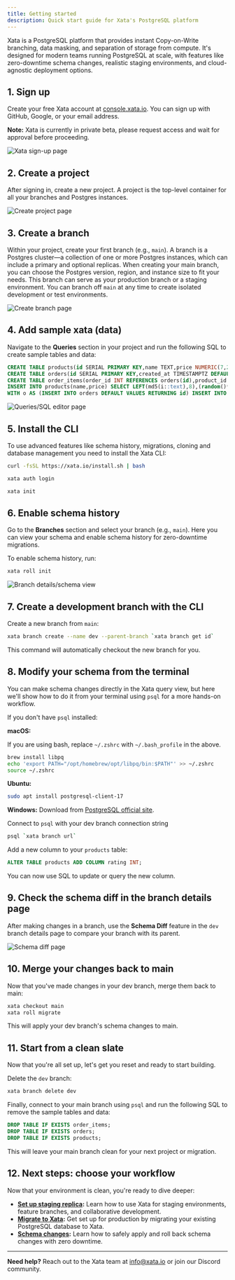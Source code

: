 ```yaml
---
title: Getting started
description: Quick start guide for Xata's PostgreSQL platform
---
```


Xata is a PostgreSQL platform that provides instant Copy-on-Write branching, data masking, and separation of storage from compute. It's designed for modern teams running PostgreSQL at scale, with features like zero-downtime schema changes, realistic staging environments, and cloud-agnostic deployment options.

## 1. Sign up

Create your free Xata account at [console.xata.io](https://console.xata.io). You can sign up with GitHub, Google, or your email address.

**Note:** Xata is currently in private beta, please request access and wait for approval before proceeding.

![Xata sign-up page](assets/images/getting-started/signup.png)

## 2. Create a project

After signing in, create a new project. A project is the top-level container for all your branches and Postgres instances.

![Create project page](assets/images/getting-started/create-project.png)

## 3. Create a branch

Within your project, create your first branch (e.g., `main`). A branch is a Postgres cluster—a collection of one or more Postgres instances, which can include a primary and optional replicas. When creating your main branch, you can choose the Postgres version, region, and instance size to fit your needs. This branch can serve as your production branch or a staging environment. You can branch off `main` at any time to create isolated development or test environments.

![Create branch page](assets/images/getting-started/create-branch.png)

## 4. Add sample xata (data)

Navigate to the **Queries** section in your project and run the following SQL to create sample tables and data:

```sql
CREATE TABLE products(id SERIAL PRIMARY KEY,name TEXT,price NUMERIC(7,2));
CREATE TABLE orders(id SERIAL PRIMARY KEY,created_at TIMESTAMPTZ DEFAULT now());
CREATE TABLE order_items(order_id INT REFERENCES orders(id),product_id INT REFERENCES products(id),qty INT,PRIMARY KEY(order_id,product_id));
INSERT INTO products(name,price) SELECT LEFT(md5(i::text),8),(random()*90+10)::numeric(7,2) FROM generate_series(1,10)i;
WITH o AS (INSERT INTO orders DEFAULT VALUES RETURNING id) INSERT INTO order_items(order_id,product_id,qty) SELECT o.id,pid,(1+floor(random()*3))::int FROM o,(SELECT id pid FROM products ORDER BY random() LIMIT 5)p;
```

![Queries/SQL editor page](assets/images/getting-started/queries.png)

## 5. Install the CLI

To use advanced features like schema history, migrations, cloning and database management you need to install the Xata CLI:

```bash
curl -fsSL https://xata.io/install.sh | bash
```

```bash
xata auth login
```

```bash
xata init
```

## 6. Enable schema history

Go to the **Branches** section and select your branch (e.g., `main`). Here you can view your schema and enable schema history for zero-downtime migrations.

To enable schema history, run:

```bash
xata roll init
```

![Branch details/schema view](assets/images/getting-started/branch-details.png)

## 7. Create a development branch with the CLI

Create a new branch from `main`:

```bash
xata branch create --name dev --parent-branch `xata branch get id`
```

This command will automatically checkout the new branch for you.

## 8. Modify your schema from the terminal

You can make schema changes directly in the Xata query view, but here we'll show how to do it from your terminal using `psql` for a more hands-on workflow.

If you don't have `psql` installed:

**macOS:**

If you are using bash, replace `~/.zshrc` with `~/.bash_profile` in the above.

```bash
brew install libpq
echo 'export PATH="/opt/homebrew/opt/libpq/bin:$PATH"' >> ~/.zshrc
source ~/.zshrc
```

**Ubuntu:**
```bash
sudo apt install postgresql-client-17
```

**Windows:**
Download from [PostgreSQL official site](https://www.postgresql.org/download/windows/).

Connect to `psql` with your dev branch connection string

```bash
psql `xata branch url`
```

Add a new column to your `products` table:

```sql
ALTER TABLE products ADD COLUMN rating INT;
```

You can now use SQL to update or query the new column.

## 9. Check the schema diff in the branch details page

After making changes in a branch, use the **Schema Diff** feature in the `dev` branch details page to compare your branch with its parent.

![Schema diff page](assets/images/getting-started/schema-diff.png)

## 10. Merge your changes back to main

Now that you've made changes in your dev branch, merge them back to main:

```bash
xata checkout main
xata roll migrate
```

This will apply your dev branch's schema changes to main.

## 11. Start from a clean slate

Now that you're all set up, let's get you reset and ready to start building.

Delete the `dev` branch:

```bash
xata branch delete dev
```

Finally, connect to your main branch using `psql` and run the following SQL to remove the sample tables and data:

```sql
DROP TABLE IF EXISTS order_items;
DROP TABLE IF EXISTS orders;
DROP TABLE IF EXISTS products;
```

This will leave your main branch clean for your next project or migration.

## 12. Next steps: choose your workflow

Now that your environment is clean, you're ready to dive deeper:

- **[Set up staging replica](/tutorials/create-staging-replica):** Learn how to use Xata for staging environments, feature branches, and collaborative development.
- **[Migrate to Xata](/tutorials/migrate-to-xata):** Get set up for production by migrating your existing PostgreSQL database to Xata.
- **[Schema changes](/tutorials/schema-change):** Learn how to safely apply and roll back schema changes with zero downtime.

---

**Need help?** Reach out to the Xata team at [info@xata.io](mailto:info@xata.io) or join our Discord community.